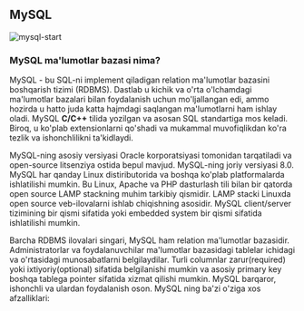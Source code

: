 
## MySQL

![mysql-start](/images/tutorials/database/mysql.png)

### MySQL ma'lumotlar bazasi nima?

MySQL - bu SQL-ni implement qiladigan relation ma'lumotlar bazasini boshqarish tizimi (RDBMS). Dastlab u kichik va o'rta o'lchamdagi ma'lumotlar bazalari bilan foydalanish uchun mo'ljallangan edi, ammo hozirda u hatto juda katta hajmdagi saqlangan ma'lumotlarni ham ishlay oladi. MySQL **C/C++** tilida yozilgan va asosan SQL standartiga mos keladi. Biroq, u ko'plab extensionlarni qo'shadi va mukammal muvofiqlikdan ko'ra tezlik va ishonchlilikni ta'kidlaydi.

MySQL-ning asosiy versiyasi Oracle korporatsiyasi tomonidan tarqatiladi va open-source litsenziya ostida bepul mavjud. MySQL-ning joriy versiyasi 8.0. MySQL har qanday Linux distiributorida va boshqa ko'plab platformalarda ishlatilishi mumkin. Bu Linux, Apache va PHP dasturlash tili bilan bir qatorda open source LAMP stackning muhim tarkibiy qismidir. LAMP stacki Linuxda open source veb-ilovalarni ishlab chiqishning asosidir. MySQL client/server tizimining bir qismi sifatida yoki embedded system bir qismi sifatida ishlatilishi mumkin.

Barcha RDBMS ilovalari singari, MySQL ham relation ma'lumotlar bazasidir. Administratorlar va foydalanuvchilar ma'lumotlar bazasidagi tablelar ichidagi va o'rtasidagi munosabatlarni belgilaydilar. Turli columnlar zarur(required) yoki ixtiyoriy(optional) sifatida belgilanishi mumkin va asosiy primary key boshqa tablega pointer sifatida xizmat qilishi mumkin. MySQL barqaror, ishonchli va ulardan foydalanish oson. MySQL ning ba'zi o'ziga xos afzalliklari: